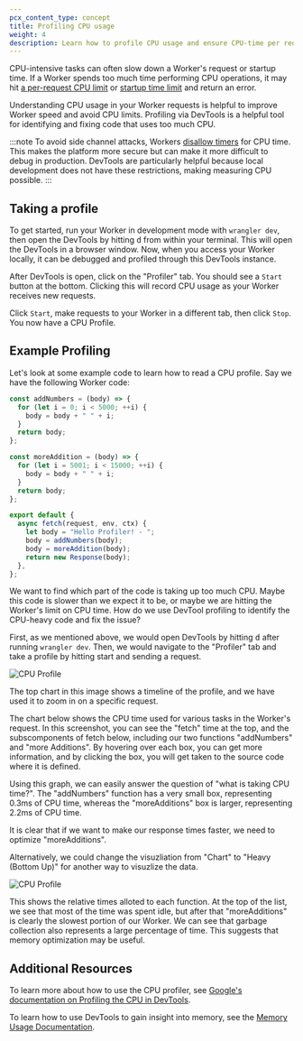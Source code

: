 ```yaml
---
pcx_content_type: concept
title: Profiling CPU usage
weight: 4
description: Learn how to profile CPU usage and ensure CPU-time per request stays under Workers limits
---
```


CPU-intensive tasks can often slow down a Worker's request or startup time. If a Worker spends too much time
performing CPU operations, it may hit [a per-request CPU limit](/workers/platform/limits/#cpu-time) or
[startup time limit](/workers/platform/limits/#worker-startup-time) and return an error.

Understanding CPU usage in your Worker requests is helpful to improve Worker speed and avoid CPU limits.
Profiling via DevTools is a helpful tool for identifying and fixing code that uses too much CPU.

:::note
To avoid side channel attacks, Workers [disallow timers](/workers/reference/security-model/#step-1-disallow-timers-and-multi-threading)
for CPU time. This makes the platform more secure but can make it more difficult to debug in production. DevTools are
particularly helpful because local development does not have these restrictions, making measuring CPU possible.
:::

## Taking a profile

To get started, run your Worker in development mode with `wrangler dev`, then open the DevTools by
hitting <kbd>d</kbd> from within your terminal. This will open the DevTools in a browser window.
Now, when you access your Worker locally, it can be debugged and profiled through this DevTools instance.

After DevTools is open, click on the "Profiler" tab. You should see a `Start` button at the bottom. Clicking
this will record CPU usage as your Worker receives new requests.

Click `Start`, make requests to your Worker in a different tab, then click `Stop`. You now have a CPU Profile.

## Example Profiling

Let's look at some example code to learn how to read a CPU profile. Say we have the following Worker code:

```js title="index.js"
const addNumbers = (body) => {
  for (let i = 0; i < 5000; ++i) {
    body = body + " " + i;
  }
  return body;
};

const moreAddition = (body) => {
  for (let i = 5001; i < 15000; ++i) {
    body = body + " " + i;
  }
  return body;
};

export default {
  async fetch(request, env, ctx) {
    let body = "Hello Profiler! - ";
    body = addNumbers(body);
    body = moreAddition(body);
    return new Response(body);
  },
};
```

We want to find which part of the code is taking up too much CPU. Maybe this code is slower than we expect it
to be, or maybe we are hitting the Worker's limit on CPU time. How do we use DevTool profiling to identify the
CPU-heavy code and fix the issue?

First, as we mentioned above, we would open DevTools by hitting <kbd>d</kbd> after running `wrangler dev`. Then, we would
navigate to the "Profiler" tab and take a profile by hitting start and sending a request.

![CPU Profile](~/assets/images/workers/observability/profile.png)

The top chart in this image shows a timeline of the profile, and we have used it to zoom in on a specific request.

The chart below shows the CPU time used for various tasks in the Worker's request. In this screenshot, you can see the
"fetch" time at the top, and the subscomponents of fetch below, including our two functions "addNumbers" and
"more Additions". By hovering over each box, you can get more information, and by clicking the box, you will get
taken to the source code where it is defined.

Using this graph, we can easily answer the question of "what is taking CPU time?". The "addNumbers" function has
a very small box, representing 0.3ms of CPU time, whereas the "moreAdditions" box is larger, representing 2.2ms of CPU time.

It is clear that if we want to make our response times faster, we need to optimize "moreAdditions".

Alternatively, we could change the visuzliation from "Chart" to "Heavy (Bottom Up)" for another way to visuzlize the data.

![CPU Profile](~/assets/images/workers/observability/heavy.png)

This shows the relative times alloted to each function. At the top of the list, we see that most of the time was spent idle,
but after that "moreAdditions" is clearly the slowest portion of our Worker. We can see that garbage collection also represents
a large percentage of time. This suggests that memory optimization may be useful.

## Additional Resources

To learn more about how to use the CPU profiler, see [Google's documentation on Profiling the CPU in DevTools](https://developer.chrome.com/docs/devtools/performance/nodejs#profile).

To learn how to use DevTools to gain insight into memory, see the [Memory Usage Documentation](/workers/observability/dev-tools/memory-usage/).

